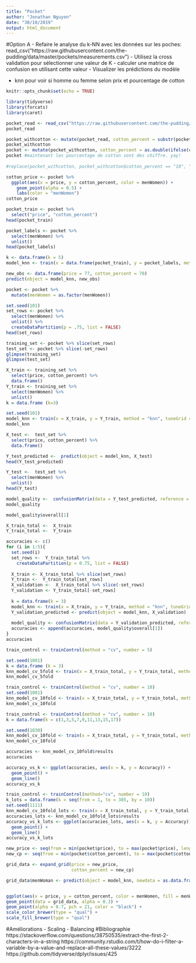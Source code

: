 ```yaml
---
title: "Pocket"
author: "Jonathan Nguyen"
date: "30/10/2019"
output: html_document
---
```


#Option A
- Refaire le analyse du k-NN avec les données sur les poches: read_csv("https://raw.githubusercontent.com/the-pudding/data/master/pockets/measurements.csv")
- Utilisez la cross validation pour sélectionner une valeur de K
- calculer une matrice de confusion en utilisant cette valeur
- Visualizer les prédictions du modèle

- knn pour voir si homme ou femme selon prix et pourcentage de cotton
```r
knitr::opts_chunk$set(echo = TRUE)
```

```r
library(tidyverse)
library(forcats)
library(caret)
```

```r
pocket_read <- read_csv("https://raw.githubusercontent.com/the-pudding/data/master/pockets/measurements.csv")
pocket_read
```

```r
pocket_withcotton <- mutate(pocket_read, cotton_percent = substr(pocket_read$fabric, start = 1, stop = 2)) #prend 2 premiers caractères du string qui sont le pourcentage du cotton
pocket_withcotton
pocket <- mutate(pocket_withcotton, cotton_percent = as.double(ifelse(cotton_percent == "10", "100", cotton_percent)))
pocket #maintenant les pourcentage de cotton sont des chiffre. yay!
                          
#replace(pocket_withcotton, pocket_withcotton$cotton_percent == "10", "100")

```
```r
cotton_price <- pocket %>%  
  ggplot(aes(x = price, y = cotton_percent, color = menWomen)) + 
    geom_point(alpha = 0.5) +
    labs(color = "menWomen")
cotton_price
```
```r
pocket_train <- pocket %>% 
  select("price", "cotton_percent")
head(pocket_train)

pocket_labels <- pocket %>% 
  select(menWomen) %>% 
  unlist()
head(pocket_labels)

k <- data.frame(k = 5)
model_knn <- train(x = data.frame(pocket_train), y = pocket_labels, method = 'knn', tuneGrid = k)

new_obs <- data.frame(price = 77, cotton_percent = 70)
predict(object = model_knn, new_obs)
```

```r
pocket <- pocket %>% 
  mutate(menWomen = as.factor(menWomen))

set.seed(101)
set_rows <- pocket %>% 
  select(menWomen) %>% 
  unlist() %>% 
  createDataPartition(p = .75, list = FALSE)
head(set_rows)

training_set <- pocket %>% slice(set_rows)
test_set <- pocket %>% slice(-set_rows)
glimpse(training_set)
glimpse(test_set)
```

```r
X_train <- training_set %>% 
  select(price, cotton_percent) %>% 
  data.frame()
Y_train <- training_set %>% 
  select(menWomen) %>% 
  unlist()
k = data.frame (k=3)

set.seed(101)
model_knn <- train(x = X_train, y = Y_train, method = "knn", tuneGrid = k)
model_knn
```

```r
X_test <-  test_set %>% 
  select(price, cotton_percent) %>% 
  data.frame()

Y_test_predicted <-  predict(object = model_knn, X_test)
head(Y_test_predicted)
```

```r
Y_test <-  test_set %>% 
  select(menWomen) %>% 
  unlist()
head(Y_test)

model_quality <-  confusionMatrix(data = Y_test_predicted, reference = Y_test)
model_quality

model_quality$overall[1]

```

```r

X_train_total <-  X_train
Y_train_total <-  Y_train

accuracies <- c()
for (i in 1:5){
  set.seed(i)
  set_rows <-  Y_train_total %>% 
    createDataPartition(p = 0.75, list = FALSE)
  
  X_train <- X_train_total %>% slice(set_rows)
  Y_train <-  Y_train_total[set_rows]
  X_validation <-  X_train_total %>% slice(-set_rows)
  Y_validation <- Y_train_total[-set_rows]
  
  k = data.frame(k = 3)
  model_knn <- train(x = X_train, y = Y_train, method = "knn", tuneGrid = k)
  Y_validation_predicted <- predict(object = model_knn, X_validation)
  
  model_quality <- confusionMatrix(data = Y_validation_predicted, reference = Y_validation)
  accuracies <- append(accuracies, model_quality$overall[1])
}
accuracies


```

```r
train_control <- trainControl(method = "cv", number = 5)

set.seed(1001)
k = data.frame (k = 3)
knn_model_cv_5fold <- train(x = X_train_total, y = Y_train_total, method = "knn", tuneGrid = k, trControl = train_control)
knn_model_cv_5fold

train_control <- trainControl(method = "cv", number = 10)
set.seed(1001)
knn_model_cv_10fold <- train(x = X_train_total, y = Y_train_total, method = "knn", tuneGrid = k, trControl = train_control)
knn_model_cv_10fold


```
```r
train_control <- trainControl(method = "cv", number = 10)
k = data.frame(k = c(1,3,5,7,9,11,13,15,17))

set.seed(1030)
knn_model_cv_10fold <- train(x = X_train_total, y = Y_train_total, method = "knn", tuneGrid = k, trControl = train_control)
knn_model_cv_10fold

accuracies <- knn_model_cv_10fold$results
accuracies

accuracy_vs_k <- ggplot(accuracies, aes(x = k, y = Accuracy)) +
  geom_point() +
  geom_line()
accuracy_vs_k
```

```r
train_control <- trainControl(method="cv", number = 10)
k_lots = data.frame(k = seq(from = 1, to = 385, by = 10))
set.seed(1111)
knn_model_cv_10fold_lots <- train(x = X_train_total, y = Y_train_total, method = "knn", tuneGrid = k_lots, trControl = train_control)
accuracies_lots <- knn_model_cv_10fold_lots$results
accuracy_vs_k_lots <- ggplot(accuracies_lots, aes(x = k, y = Accuracy)) +
  geom_point() +
  geom_line()
accuracy_vs_k_lots
```

```r
new_price <- seq(from = min(pocket$price), to = max(pocket$price), length.out = 200)
new_cp <- seq(from = min(pocket$cotton_percent), to = max(pocket$cotton_percent), length.out = 200)

grid_data <- expand_grid(price = new_price,
                         cotton_percent = new_cp)

grid_data$menWoman <- predict(object = model_knn, newdata = as.data.frame(grid_data))


ggplot(aes(x = price, y = cotton_percent, color = menWomen, fill = menWomen)) + 
geom_point(data = grid_data, alpha = 0.3) + 
geom_point(alpha = 0.7, pch = 21, color = "black") + 
scale_color_brewer(type = "qual") + 
scale_fill_brewer(type = "qual")


```


#Améliorations
- Scaling
- Balancing
#Bibliographie
https://stackoverflow.com/questions/38750535/extract-the-first-2-characters-in-a-string
https://community.rstudio.com/t/how-do-i-filter-a-variable-by-a-value-and-replace-all-these-values/3222
https://github.com/tidyverse/dplyr/issues/425